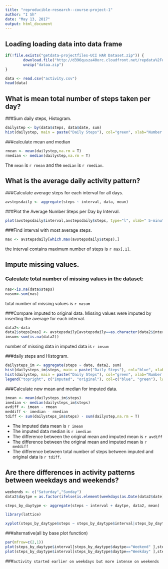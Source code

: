 ```yaml
---
title: "reproducible-research--course-project-1"
author: "I Sh"
date: "May 13, 2017"
output: html_document
---
```





## Loading loading data into data frame

```r
if(!file.exists("getdata-projectfiles-UCI HAR Dataset.zip")) {
        download.file("http://d396qusza40orc.cloudfront.net/repdata%2Fdata%2Factivity.zip",destfile = "dataa.zip")
        unzip("dataa.zip")
}

data <- read.csv("activity.csv")
head(data)
```


## What is mean total number of steps taken per day?
###Sum daily steps, Histogram.
```r
dailystep <- by(data$steps, data$date, sum)
hist(dailystep, main = paste("Daily Steps"), col="green", xlab="Number of Steps", breaks = 15)

```
###calculate mean and median
```r
rmean <- mean(dailystep,na.rm = T)
rmedian <- median(dailystep,na.rm = T)
```
The ``mean`` is `r rmean` and the ``median`` is `r rmedian`.

## What is the average daily activity pattern?

###Calculate average steps for each interval for all days. 
 
```r
avstepsdaily <- aggregate(steps ~ interval, data, mean)

```
###Plot the Average Number Steps per Day by Interval.
```r
plot(avstepsdaily$interval,avstepsdaily$steps, type="l", xlab=" 5-minute interval", ylab="Num. of Steps",main="average daily Steps by Interval")
```
###Find interval with most average steps. 
```r
max <- avstepsdaily[which.max(avstepsdaily$steps),]
```

 the interval contains  maximum number of steps is ``r max[,1]``.

## Impute missing values.
### Calculate total number of missing values in the dataset:
```r
nas<-is.na(data$steps)
nasum<-sum(nas)
```
total number of missing values is ``r nasum``

###Compare imputed to original data. Missing values were imputed by inserting the average for each interval.  
```r

data2<-data
data2$steps[nas] <- avstepsdaily[avstepsdaily==as.character(data2$interval[nas]),][,2]
imsum<-sum(is.na(data2))
```
number of missing data in imputed data is ``r imsum``


###daily steps  and  Histogram. 
```r
dailysteps_im <- aggregate(steps ~ date, data2, sum)
hist(dailysteps_im$steps, main = paste("Daily Steps"), col="blue", xlab="Number of Steps",breaks = 15)
hist(dailystep, main = paste("Daily Steps"), col="green", xlab="Number of Steps", breaks = 15,add=T)
legend("topright", c("Imputed", "original"), col=c("blue", "green"), lwd=5)
```

###Calculate new mean and median for imputed data. 
```r
imean <- mean(dailysteps_im$steps)
imedian <- median(dailysteps_im$steps)
avdiff <- imean - rmean
meddiff <- imedian - rmedian
tdiff <- sum(dailysteps_im$steps) - sum(dailystep,na.rm = T)
```
* The imputed data mean is `r imean`
* The imputed data median is `r imedian`
* The difference between the original mean and imputed mean is `r avdiff`
* The difference between the original mean and imputed mean is `r meddiff`
* The difference between total number of steps between imputed and original data is `r tdiff`. 

## Are there differences in activity patterns between weekdays and weekends?
```r
weekends <- c("Saturday","Sunday")
data2$daytpe = as.factor(ifelse(is.element(weekdays(as.Date(data2$date)),weekends),  "Weekend","Weekday"))

steps_by_daytype <- aggregate(steps ~ interval + daytpe, data2, mean)

library(lattice)

xyplot(steps_by_daytype$steps ~ steps_by_daytype$interval|steps_by_daytype$daytpe, main="Average Steps per Day by Interval",xlab="Interval", ylab="Steps",layout=c(1,2), type="l")
```

###alternative(all by base plot function)
```r
par(mfrow=c(2,1)) 
plot(steps_by_daytype$interval[steps_by_daytype$daytpe=="Weekend" ],steps_by_daytype$steps[steps_by_daytype$daytpe=="Weekend" ], type="l", xlab=" 5-minute interval", ylab="Num. of Steps",main="Weekend")
plot(steps_by_daytype$interval[steps_by_daytype$daytpe=="Weekday" ],steps_by_daytype$steps[steps_by_daytype$daytpe=="Weekday" ], type="l", xlab=" 5-minute interval", ylab="Num. of Steps",main="Weekday")
```

###``activity started earlier on weekdays but more intense on weekends``
